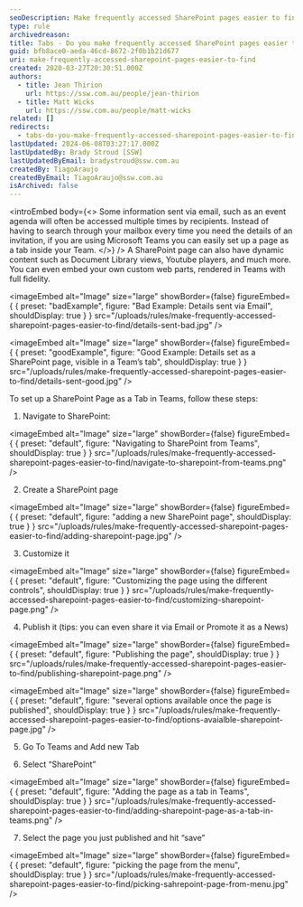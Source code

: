 ```yaml
---
seoDescription: Make frequently accessed SharePoint pages easier to find by setting them up as tabs within Microsoft Teams.
type: rule
archivedreason:
title: Tabs - Do you make frequently accessed SharePoint pages easier to find?
guid: bfb8ace0-aeda-46cd-8672-2f0b1b21d677
uri: make-frequently-accessed-sharepoint-pages-easier-to-find
created: 2020-03-27T20:30:51.000Z
authors:
  - title: Jean Thirion
    url: https://ssw.com.au/people/jean-thirion
  - title: Matt Wicks
    url: https://ssw.com.au/people/matt-wicks
related: []
redirects:
  - tabs-do-you-make-frequently-accessed-sharepoint-pages-easier-to-find
lastUpdated: 2024-06-08T03:27:17.000Z
lastUpdatedBy: Brady Stroud [SSW]
lastUpdatedByEmail: bradystroud@ssw.com.au
createdBy: TiagoAraujo
createdByEmail: TiagoAraujo@ssw.com.au
isArchived: false
---
```


<introEmbed
  body={<>
Some information sent via email, such as an event agenda will often be accessed multiple times by recipients. Instead of having to search through your mailbox every time you need the details of an invitation, if you are using Microsoft Teams you can easily set up a page as a tab inside your Team.
  </>}
/>
A SharePoint page can also have dynamic content such as Document Library views, Youtube players, and much more. You can even embed your own custom web parts, rendered in Teams with full fidelity.

<imageEmbed
  alt="Image"
  size="large"
  showBorder={false}
  figureEmbed={ {
    preset: "badExample",
    figure: "Bad Example: Details sent via Email",
    shouldDisplay: true
  } }
  src="/uploads/rules/make-frequently-accessed-sharepoint-pages-easier-to-find/details-sent-bad.jpg"
/>

<imageEmbed
  alt="Image"
  size="large"
  showBorder={false}
  figureEmbed={ {
    preset: "goodExample",
    figure: "Good Example: Details set as a SharePoint page, visible in a Team’s tab",
    shouldDisplay: true
  } }
  src="/uploads/rules/make-frequently-accessed-sharepoint-pages-easier-to-find/details-sent-good.jpg"
/>

To set up a SharePoint Page as a Tab in Teams, follow these steps:

1. Navigate to SharePoint:


<imageEmbed
  alt="Image"
  size="large"
  showBorder={false}
  figureEmbed={ {
    preset: "default",
    figure: "Navigating to SharePoint from Teams",
    shouldDisplay: true
  } }
  src="/uploads/rules/make-frequently-accessed-sharepoint-pages-easier-to-find/navigate-to-sharepoint-from-teams.png"
/>

2. Create a SharePoint page


<imageEmbed
  alt="Image"
  size="large"
  showBorder={false}
  figureEmbed={ {
    preset: "default",
    figure: "adding a new SharePoint page",
    shouldDisplay: true
  } }
  src="/uploads/rules/make-frequently-accessed-sharepoint-pages-easier-to-find/adding-sharepoint-page.jpg"
/>

3. Customize it


<imageEmbed
  alt="Image"
  size="large"
  showBorder={false}
  figureEmbed={ {
    preset: "default",
    figure: "Customizing the page using the different controls",
    shouldDisplay: true
  } }
  src="/uploads/rules/make-frequently-accessed-sharepoint-pages-easier-to-find/customizing-sharepoint-page.png"
/>

4. Publish it (tips: you can even share it via Email or Promote it as a News)


<imageEmbed
  alt="Image"
  size="large"
  showBorder={false}
  figureEmbed={ {
    preset: "default",
    figure: "Publishing the page",
    shouldDisplay: true
  } }
  src="/uploads/rules/make-frequently-accessed-sharepoint-pages-easier-to-find/publishing-sharepoint-page.png"
/>


<imageEmbed
  alt="Image"
  size="large"
  showBorder={false}
  figureEmbed={ {
    preset: "default",
    figure: "several options available once the page is published",
    shouldDisplay: true
  } }
  src="/uploads/rules/make-frequently-accessed-sharepoint-pages-easier-to-find/options-avaialble-sharepoint-page.jpg"
/>

5. Go To Teams and Add new Tab

6. Select “SharePoint”


<imageEmbed
  alt="Image"
  size="large"
  showBorder={false}
  figureEmbed={ {
    preset: "default",
    figure: "Adding the page as a tab in Teams",
    shouldDisplay: true
  } }
  src="/uploads/rules/make-frequently-accessed-sharepoint-pages-easier-to-find/adding-sharepoint-page-as-a-tab-in-teams.png"
/>

7. Select the page you just published and hit “save”


<imageEmbed
  alt="Image"
  size="large"
  showBorder={false}
  figureEmbed={ {
    preset: "default",
    figure: "picking the page from the menu",
    shouldDisplay: true
  } }
  src="/uploads/rules/make-frequently-accessed-sharepoint-pages-easier-to-find/picking-sahrepoint-page-from-menu.jpg"
/>
